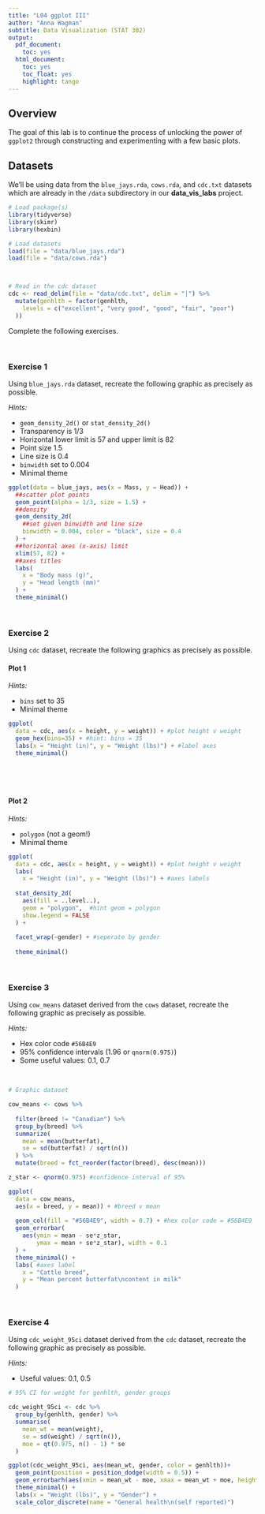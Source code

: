 ```yaml
---
title: "L04 ggplot III"
author: "Anna Wagman"
subtitle: Data Visualization (STAT 302)
output:
  pdf_document:
    toc: yes
  html_document:
    toc: yes
    toc_float: yes
    highlight: tango
---
```


## Overview

The goal of this lab is to continue the process of unlocking the power of `ggplot2` through constructing and experimenting with a few basic plots.

## Datasets

We'll be using data from the `blue_jays.rda`, `cows.rda`, and `cdc.txt` datasets which are already in the `/data` subdirectory in our **data_vis_labs** project. 

```r
# Load package(s)
library(tidyverse)
library(skimr)
library(hexbin)

# Load datasets
load(file = "data/blue_jays.rda")
load(file = "data/cows.rda")



# Read in the cdc dataset
cdc <- read_delim(file = "data/cdc.txt", delim = "|") %>%
  mutate(genhlth = factor(genhlth,
    levels = c("excellent", "very good", "good", "fair", "poor")
  ))
```

Complete the following exercises.

<br>

### Exercise 1

Using `blue_jays.rda` dataset, recreate the following graphic as precisely as possible.

*Hints:*

- `geom_density_2d()` or `stat_density_2d()`
- Transparency is 1/3
- Horizontal lower limit is 57 and upper limit is 82
- Point size 1.5
- Line size is 0.4
- `binwidth` set to 0.004
- Minimal theme


```r
ggplot(data = blue_jays, aes(x = Mass, y = Head)) +
  ##scatter plot points
  geom_point(alpha = 1/3, size = 1.5) +
  ##density 
  geom_density_2d(
    ##set given binwidth and line size
    binwidth = 0.004, color = "black", size = 0.4
  ) +
  ##horizontal axes (x-axis) limit
  xlim(57, 82) +
  ##axes titles
  labs(
    x = "Body mass (g)",
    y = "Head length (mm)"
  ) +
  theme_minimal()
```




<br>

### Exercise 2

Using `cdc` dataset, recreate the following graphics as precisely as possible.

#### Plot 1

*Hints:*

- `bins` set to 35
- Minimal theme


```r
ggplot(
  data = cdc, aes(x = height, y = weight)) + #plot height v weight
  geom_hex(bins=35) + #hint: bins = 35
  labs(x = "Height (in)", y = "Weight (lbs)") + #label axes
  theme_minimal()
  
  
```




<br>

#### Plot 2

*Hints:*

- `polygon` (not a geom!)
- Minimal theme

```r
ggplot(
  data = cdc, aes(x = height, y = weight)) + #plot height v weight
  labs(
    x = "Height (in)", y = "Weight (lbs)") + #axes labels
  
  stat_density_2d(
    aes(fill = ..level..), 
    geom = "polygon",  #hint geom = polygon
    show.legend = FALSE
  ) + 
  
  facet_wrap(~gender) + #seperate by gender
  
  theme_minimal() 


```



<br>

### Exercise 3

Using `cow_means` dataset derived from the `cows` dataset, recreate the following graphic as precisely as possible.

*Hints:*

- Hex color code `#56B4E9`
- 95% confidence intervals (1.96 or `qnorm(0.975)`)
- Some useful values: 0.1, 0.7

<br>

```r
# Graphic dataset

cow_means <- cows %>%
  
  filter(breed != "Canadian") %>%
  group_by(breed) %>%
  summarize(
    mean = mean(butterfat),
    se = sd(butterfat) / sqrt(n())
  ) %>%
  mutate(breed = fct_reorder(factor(breed), desc(mean)))
```

```r
z_star <- qnorm(0.975) #confidence interval of 95% 

ggplot(
  data = cow_means, 
  aes(x = breed, y = mean)) + #breed v mean
  
  geom_col(fill = "#56B4E9", width = 0.7) + #hex color code = #56B4E9
  geom_errorbar( 
    aes(ymin = mean - se*z_star,
        ymax = mean + se*z_star), width = 0.1
  ) +
  theme_minimal() +
  labs( #axes label
    x = "Cattle breed",
    y = "Mean percent butterfat\ncontent in milk"
  )
```




<br>

### Exercise 4

Using `cdc_weight_95ci` dataset derived from the `cdc` dataset, recreate the following graphic as precisely as possible.

*Hints:*

- Useful values: 0.1, 0.5

```r
# 95% CI for weight for genhlth, gender groups

cdc_weight_95ci <- cdc %>%
  group_by(genhlth, gender) %>%
  summarise(
    mean_wt = mean(weight),
    se = sd(weight) / sqrt(n()),
    moe = qt(0.975, n() - 1) * se
  )
```

```r
ggplot(cdc_weight_95ci, aes(mean_wt, gender, color = genhlth))+
  geom_point(position = position_dodge(width = 0.5)) +
  geom_errorbarh(aes(xmin = mean_wt - moe, xmax = mean_wt + moe, height = 0.1), position = position_dodge(width = 0.5)) +
  theme_minimal() +
  labs(x = "Weight (lbs)", y = "Gender") +
  scale_color_discrete(name = "General health\n(self reported)")
```

